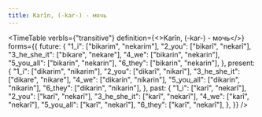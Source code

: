 ```yaml
---
title: Karîn, (-kar-) - мочь
---
```



<TimeTable
  verbIs={"transitive"}
  definition={<>Karîn, (-kar-) - <Vt/> мочь</>}
  forms={{
    future: {
      "1_i": ["bikarim", "nekarim"],
      "2_you": ["bikarî", "nekarî"],
      "3_he_she_it": ["bikare", "nekare"],
      "4_we": ["bikarin", "nekarin"],
      "5_you_all": ["bikarin", "nekarin"],
      "6_they": ["bikarin", "nekarin"],
    },
    present: {
      "1_i": ["dikarim", "nikarim"],
      "2_you": ["dikarî", "nikarî"],
      "3_he_she_it": ["dikare", "nikare"],
      "4_we": ["dikarin", "nikarin"],
      "5_you_all": ["dikarin", "nikarin"],
      "6_they": ["dikarin", "nikarin"],
    },
    past: {
      "1_i": ["karî", "nekarî"],
      "2_you": ["karî", "nekarî"],
      "3_he_she_it": ["karî", "nekarî"],
      "4_we": ["karî", "nekarî"],
      "5_you_all": ["karî", "nekarî"],
      "6_they": ["karî", "nekarî"],
    },
  }}
/>
